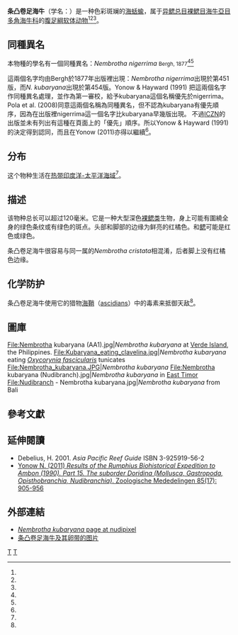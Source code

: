 {{Speciesbox
| image = Nembrotha_kubaryana.jpg 
| image_caption = 正在進食一隻[[尾索动物亚门|尾索动物物種]]的条凸卷足海牛（''Nembrotha kubaryana''）
| taxon = Nembrotha kubaryana
| authority = [[Rudolph_Bergh|Bergh]], 1877
| synonyms_ref = <ref name="Pola 2008a" /><ref name="Pola 2008b" />
| synonyms = [[#同種異名|見內文]]
}}

'''条凸卷足海牛'''（学名：''{{lang|la|Nembrotha kubaryana}}''）是一种色彩斑斓的[[海蛞蝓|海蛞蝓]]，属于[[异鳃总目|异鳃总目]][[裸鳃目|裸鳃目]][[海牛亞目|海牛亞目]][[多角海牛科|多角海牛科]]的[[腹足綱|腹足綱]][[软体动物|软体动物]]<ref name="Pola 2008a"/><ref name="Pola 2008b"/><ref name="WoRMS_527322" />。

==同種異名==
本物種的學名有一個同種異名：''Nembrotha nigerrima'' <small>Bergh, 1877</small><ref name="Pola 2008a"/><ref name="Pola 2008b"/>

這兩個名字均由Bergh於1877年出版裡出現：''Nembrotha nigerrima''出現於第451版，而''N. kubaryana''出現於第454版。Yonow & Hayward (1991) 
把這兩個名字作同種異名處理，並作為第一審校，給予kubaryana這個名稱優先於nigerrima。
Pola et al. (2008)同意這兩個名稱為同種異名，但不認為kubaryana有優先順序，因為在出版裡nigerrima這一個名字比kubaryana早幾版出現。
不過[[ICZN|ICZN]]的出版並未有列出有這種在頁面上的「優先」順序。所以Yonow & Hayward (1991)的決定得到認同，而且在Yonow (2011)亦得以繼續<ref name="WoRMS_527322" />。

==分布==
这个物种生活在[[热带|热带]][[印度洋-太平洋海域|印度洋-太平洋海域]]<ref name="forum" />。

==描述==
该物种总长可以超过120毫米。它是一种大型深色[[裸鳃类|裸鳃类]]生物，身上可能有圍繞全身的绿色条纹或有绿色的斑点。头部和脚部的边缘为鲜亮的红橘色。{{link-en|鼻通气管|rhinophore}}和[[鳃|鳃]]可能是红色或绿色。

条凸卷足海牛很容易与同一属的''Nembrotha cristata''相混淆，后者脚上没有红橘色边缘。

==化学防护==
条凸卷足海牛使用它的猎物[[海鞘|海鞘]]（[[ascidians|ascidians]]）中的毒素来抵御天敌<ref name="Paul 1990" />。{{cn|time=2012-10|它将海鞘的毒素存储在其组织内，当受到惊扰时释放带有毒素的粘液。}}

==圖庫==
<gallery>
File:Nembrotha kubaryana (AA1).jpg|''Nembrotha kubaryana'' at [[Verde_Island|Verde Island]], the Philippines.
File:Kubaryana_eating_clavelina.jpg|''Nembrotha kubaryana'' eating ''[[Oxycorynia_fascicularis|Oxycorynia fascicularis]]'' tunicates
File:Nembrotha_kubaryana.JPG|''Nembrotha kubaryana''
File:Nembrotha kubaryana (Nudibranch).jpg|''Nembrotha kubaryana'' in [[East_Timor|East Timor]]
File:Nudibranch - Nembrotha kubaryana.jpg|''Nembrotha kubaryana'' from Bali
</gallery>

==參考文獻==
{{reflist |refs
<ref name="forum">{{cite web
 |url=http://www.seaslugforum.net/factsheet.cfm?base=nembkuba
 |title=nembkuba
 |work=Seaslugforum.net
 |language=en
 |access-date=2011-10-06
 |archive-date=2008-01-20
 |archive-url=https://web.archive.org/web/20080120133505/http://www.seaslugforum.net/factsheet.cfm?base=nembkuba
 |dead-url=no
 }}</ref>
<ref name="Paul 1990">{{cite journal
 |last1        = Paul
 |first1       = V. J.
 |last2        = Lindquist
 |first2       = N.
 |last3        = Fenical
 |first3       = W.
 |url          = http://www.int-res.com/articles/meps/59/m059p109.pdf
 |title        = Chemical defenses of the tropical ascidian ''Atapozoa'' sp. and its nudibranch predators ''Nembrotha'' spp.
 |journal      = [[Marine_Ecology_Progress_Series|MEPS]]
 |year         = 1990
 |volume       = 59
 |pages        = 109-118
 |format       = [[PDF|PDF]]
 |language     = en
 |access-date  = 2017-01-04
 |archive-date = 2018-06-02
 |archive-url  = https://web.archive.org/web/20180602201357/https://www.int-res.com/articles/meps/59/m059p109.pdf
 |dead-url     = no
}}</ref> 
<ref name="Pola 2008a">{{cite journal
 |last1=Pola    |first1=M.
 |last2=Cervera |first2=J. L. 
 |last3=Gosliner|first3=T. M. 
 |year=2008
 |title=Revision of the Indo-Pacific genus ''Nembrotha'' (Nudibranchia: Dorididae: Polyceridae), with description of two new species
 |journal=''[[Scientia_Marina|Scientia Marina]]''
 |volume=72 |issue=1 |pages=145-183
 |doi=10.3989/scimar.2008.72n1145
 |language=en
}}</ref><ref name="Pola 2008b">{{cite journal
 |last1        = Pola
 |first1       = M.
 |last2        = Cervera
 |first2       = J. L.
 |last3        = Gosliner
 |first3       = T. M.
 |date         = 2008-09
 |title        = Description of the First Roboastra Species (Nudibranchia, Polyceridae, Nembrothinae) from the Western Atlantic
 |url          = http://www.ingentaconnect.com/contentone/umrsmas/bullmar/2008/00000083/00000002/art00007
 |journal      = ''[[Bulletin_of_Marine_Science|Bulletin of Marine Science]]''
 |volume       = 83
 |issue        = 2
 |pages        = 391-399
 |access-date  = 2017-01-04
 |archive-date = 2017-01-05
 |archive-url  = https://web.archive.org/web/20170105084916/http://www.ingentaconnect.com/contentone/umrsmas/bullmar/2008/00000083/00000002/art00007
 |dead-url     = no
}}</ref>
<ref name="WoRMS_527322">{{cite WoRMS |id=527322 |authorlink=菲利普·布歇特 |last=Bouchet |first=P. |year=2014 |title=''Nembrotha kubaryana'' Bergh, 1877 |accessdate=2014-12-21 }}</ref>
}}

==延伸閱讀==
* Debelius, H. 2001. ''Asia Pacific Reef Guide'' ISBN 3-925919-56-2
* [http://dpc.uba.uva.nl/cgi/t/text/get-pdf?idno=m8504a17;c=zoomed  Yonow N. (2011) ''Results of the Rumphius Biohistorical Expedition to Ambon (1990). Part 15. The suborder Doridina (Mollusca, Gastropoda, Opisthobranchia, Nudibranchia)''. Zoologische Mededelingen 85(17): 905-956] {{Wayback|url=http://dpc.uba.uva.nl/cgi/t/text/get-pdf?idno=m8504a17;c=zoomed |date=20141221164216 }}

==外部連結==
{{Commonscat |Nembrotha kubaryana}}
* [https://web.archive.org/web/20100828123612/http://www.nudipixel.net/species/nembrotha_kubaryana/ ''Nembrotha kubaryana'' page at nudipixel]
* [https://www.diverosa.com/Lembeh%202006/IL2-083%20Nembrotha%20kubaryana%20with%20eggs.jpg 条凸卷足海牛及其卵带的图片] {{Wayback|url=https://www.diverosa.com/Lembeh%202006/IL2-083%20Nembrotha%20kubaryana%20with%20eggs.jpg |date=20200725105625 }}

{{taxonbar}}
[[Category:食鞘海牛屬|T]]
[[Category:1877年描述的动物|T]]